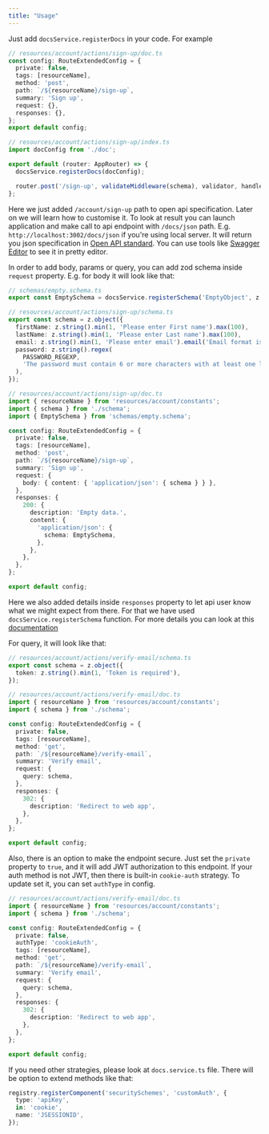```yaml
---
title: "Usage"
---
```


Just add `docsService.registerDocs` in your code. For example
```typescript
// resources/account/actions/sign-up/doc.ts
const config: RouteExtendedConfig = {
  private: false,
  tags: [resourceName],
  method: 'post',
  path: `/${resourceName}/sign-up`,
  summary: 'Sign up',
  request: {},
  responses: {},
};
export default config;

// resources/account/actions/sign-up/index.ts
import docConfig from './doc';

export default (router: AppRouter) => {
  docsService.registerDocs(docConfig);

  router.post('/sign-up', validateMiddleware(schema), validator, handler);
};
```

Here we just added `/account/sign-up` path to open api specification. Later on we will learn how to customise it.
To look at result you can launch application and make call to api endpoint with `/docs/json` path. E.g. `http://localhost:3002/docs/json` if you're using local server.
It will return you json specification in [Open API standard](https://github.com/OAI/OpenAPI-Specification/blob/main/versions/3.1.0.md#serverObject).
You can use tools like [Swagger Editor](https://editor-next.swagger.io/) to see it in pretty editor.


In order to add body, params or query, you can add zod schema inside `request` property.
E.g. for body it will look like that:

```typescript
// schemas/empty.schema.ts
export const EmptySchema = docsService.registerSchema('EmptyObject', z.object({}));

// resources/account/actions/sign-up/schema.ts
export const schema = z.object({
  firstName: z.string().min(1, 'Please enter First name').max(100),
  lastName: z.string().min(1, 'Please enter Last name').max(100),
  email: z.string().min(1, 'Please enter email').email('Email format is incorrect.'),
  password: z.string().regex(
    PASSWORD_REGEXP,
    'The password must contain 6 or more characters with at least one letter (a-z) and one number (0-9).',
  ),
});

// resources/account/actions/sign-up/doc.ts
import { resourceName } from 'resources/account/constants';
import { schema } from './schema';
import { EmptySchema } from 'schemas/empty.schema';

const config: RouteExtendedConfig = {
  private: false,
  tags: [resourceName],
  method: 'post',
  path: `/${resourceName}/sign-up`,
  summary: 'Sign up',
  request: {
    body: { content: { 'application/json': { schema } } },
  },
  responses: {
    200: {
      description: 'Empty data.',
      content: {
        'application/json': {
          schema: EmptySchema,
        },
      },
    },
  },
};

export default config;
```

Here we also added details inside `responses` property to let api user know what we might expect from there. For that we have used `docsService.registerSchema` function. For more details you can look at this [documentation](https://github.com/asteasolutions/zod-to-openapi)


For query, it will look like that:
```typescript
// resources/account/actions/verify-email/schema.ts
export const schema = z.object({
  token: z.string().min(1, 'Token is required'),
});

// resources/account/actions/verify-email/doc.ts
import { resourceName } from 'resources/account/constants';
import { schema } from './schema';

const config: RouteExtendedConfig = {
  private: false,
  tags: [resourceName],
  method: 'get',
  path: `/${resourceName}/verify-email`,
  summary: 'Verify email',
  request: {
    query: schema,
  },
  responses: {
    302: {
      description: 'Redirect to web app',
    },
  },
};

export default config;
```

Also, there is an option to make the endpoint secure. Just set the `private` property to `true`, and it will add JWT authorization to this endpoint.
If your auth method is not JWT, then there is built-in `cookie-auth` strategy. To update set it, you can set `authType` in config.
```typescript
// resources/account/actions/verify-email/doc.ts
import { resourceName } from 'resources/account/constants';
import { schema } from './schema';

const config: RouteExtendedConfig = {
  private: false,
  authType: 'cookieAuth',
  tags: [resourceName],
  method: 'get',
  path: `/${resourceName}/verify-email`,
  summary: 'Verify email',
  request: {
    query: schema,
  },
  responses: {
    302: {
      description: 'Redirect to web app',
    },
  },
};

export default config;
```
If you need other strategies, please look at `docs.service.ts` file. There will be option to extend methods like that:
```typescript
registry.registerComponent('securitySchemes', 'customAuth', {
  type: 'apiKey',
  in: 'cookie',
  name: 'JSESSIONID',
});
```
